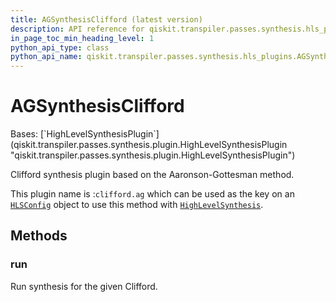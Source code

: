 ```yaml
---
title: AGSynthesisClifford (latest version)
description: API reference for qiskit.transpiler.passes.synthesis.hls_plugins.AGSynthesisClifford in the latest version of qiskit
in_page_toc_min_heading_level: 1
python_api_type: class
python_api_name: qiskit.transpiler.passes.synthesis.hls_plugins.AGSynthesisClifford
---
```


# AGSynthesisClifford

<Class id="qiskit.transpiler.passes.synthesis.hls_plugins.AGSynthesisClifford" isDedicatedPage={true} github="https://github.com/Qiskit/qiskit/tree/stable/2.0/qiskit/transpiler/passes/synthesis/hls_plugins.py#L566-L579" signature="qiskit.transpiler.passes.synthesis.hls_plugins.AGSynthesisClifford" modifiers="class">
  Bases: [`HighLevelSynthesisPlugin`](qiskit.transpiler.passes.synthesis.plugin.HighLevelSynthesisPlugin "qiskit.transpiler.passes.synthesis.plugin.HighLevelSynthesisPlugin")

  Clifford synthesis plugin based on the Aaronson-Gottesman method.

  This plugin name is :`clifford.ag` which can be used as the key on an [`HLSConfig`](qiskit.transpiler.passes.HLSConfig "qiskit.transpiler.passes.HLSConfig") object to use this method with [`HighLevelSynthesis`](qiskit.transpiler.passes.HighLevelSynthesis "qiskit.transpiler.passes.HighLevelSynthesis").

  ## Methods

  ### run

  <Function id="qiskit.transpiler.passes.synthesis.hls_plugins.AGSynthesisClifford.run" github="https://github.com/Qiskit/qiskit/tree/stable/2.0/qiskit/transpiler/passes/synthesis/hls_plugins.py#L573-L579" signature="run(high_level_object, coupling_map=None, target=None, qubits=None, **options)">
    Run synthesis for the given Clifford.
  </Function>
</Class>

